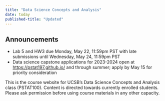 ```yaml
---
title: "Data Science Concepts and Analysis"
date: today
published-title: "Updated"
---
```


::: {.callout-note}
## Announcements
* Lab 5 and HW3 due Monday, May 22, 11:59pm PST with late submissions until Wednesday, May 24, 11:59pm PST
* Data science capstone applications for 2023-2024 open at [https://pstat197.github.io/](https://pstat197.github.io/) and through summer; apply by May 15 for priority consideration
:::

This is the course website for UCSB's Data Science Concepts and Analysis class (PSTAT100). Content is directed towards currently enrolled students. Please ask permission before using course materials in any other capacity.